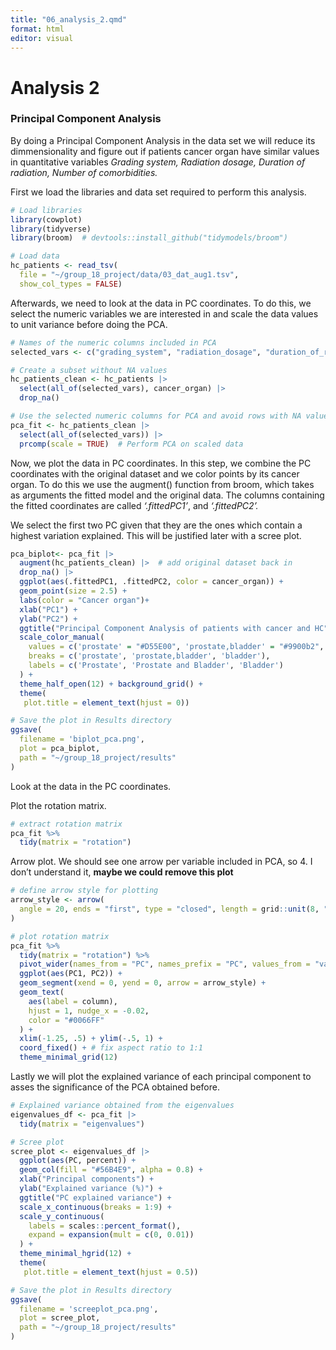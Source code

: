 ```yaml
---
title: "06_analysis_2.qmd"
format: html
editor: visual
---
```


# Analysis 2

### Principal Component Analysis

By doing a Principal Component Analysis in the data set we will reduce its dimmensionality and figure out if patients cancer organ have similar values in quantitative variables *Grading system, Radiation dosage, Duration of radiation, Number of comorbidities.*

First we load the libraries and data set required to perform this analysis.

```r
# Load libraries
library(cowplot)
library(tidyverse)
library(broom)  # devtools::install_github("tidymodels/broom")

# Load data
hc_patients <- read_tsv(
  file = "~/group_18_project/data/03_dat_aug1.tsv",
  show_col_types = FALSE)
```

Afterwards, we need to look at the data in PC coordinates. To do this, we select the numeric variables we are interested in and scale the data values to unit variance before doing the PCA.

```r
# Names of the numeric columns included in PCA
selected_vars <- c("grading_system", "radiation_dosage", "duration_of_radiation_days", "num_comorbidities")

# Create a subset without NA values
hc_patients_clean <- hc_patients |> 
  select(all_of(selected_vars), cancer_organ) |> 
  drop_na() 

# Use the selected numeric columns for PCA and avoid rows with NA values
pca_fit <- hc_patients_clean |> 
  select(all_of(selected_vars)) |> 
  prcomp(scale = TRUE)  # Perform PCA on scaled data
```

Now, we plot the data in PC coordinates. In this step, we combine the PC coordinates with the original dataset and we color points by its cancer organ. To do this we use the augment() function from broom, which takes as arguments the fitted model and the original data. The columns containing the fitted coordinates are called *'.fittedPC1'*, and *'.fittedPC2'.*

We select the first two PC given that they are the ones which contain a highest variation explained. This will be justified later with a scree plot.

```r
pca_biplot<- pca_fit |> 
  augment(hc_patients_clean) |>  # add original dataset back in
  drop_na() |>  
  ggplot(aes(.fittedPC1, .fittedPC2, color = cancer_organ)) + 
  geom_point(size = 2.5) +
  labs(color = "Cancer organ")+
  xlab("PC1") +
  ylab("PC2") +
  ggtitle("Principal Component Analysis of patients with cancer and HC") +
  scale_color_manual(
    values = c('prostate' = "#D55E00", 'prostate,bladder' = "#9900b2", 'bladder' = "#0066FF"),
    breaks = c('prostate', 'prostate,bladder', 'bladder'),  
    labels = c('Prostate', 'Prostate and Bladder', 'Bladder')
  ) +
  theme_half_open(12) + background_grid() + 
  theme(
   plot.title = element_text(hjust = 0))

# Save the plot in Results directory
ggsave(
  filename = 'biplot_pca.png',
  plot = pca_biplot,
  path = "~/group_18_project/results"
)
```

Look at the data in the PC coordinates.

Plot the rotation matrix.

```r
# extract rotation matrix
pca_fit %>%
  tidy(matrix = "rotation")
```

Arrow plot. We should see one arrow per variable included in PCA, so 4. I don't understand it, **maybe we could remove this plot**

```r
# define arrow style for plotting
arrow_style <- arrow(
  angle = 20, ends = "first", type = "closed", length = grid::unit(8, "pt")
)

# plot rotation matrix
pca_fit %>%
  tidy(matrix = "rotation") %>%
  pivot_wider(names_from = "PC", names_prefix = "PC", values_from = "value") %>%
  ggplot(aes(PC1, PC2)) +
  geom_segment(xend = 0, yend = 0, arrow = arrow_style) +
  geom_text(
    aes(label = column),
    hjust = 1, nudge_x = -0.02, 
    color = "#0066FF"
  ) +
  xlim(-1.25, .5) + ylim(-.5, 1) +
  coord_fixed() + # fix aspect ratio to 1:1
  theme_minimal_grid(12)
```

Lastly we will plot the explained variance of each principal component to asses the significance of the PCA obtained before.

```r
# Explained variance obtained from the eigenvalues
eigenvalues_df <- pca_fit |> 
  tidy(matrix = "eigenvalues")

# Scree plot
scree_plot <- eigenvalues_df |> 
  ggplot(aes(PC, percent)) +
  geom_col(fill = "#56B4E9", alpha = 0.8) +
  xlab("Principal components") +
  ylab("Explained variance (%)") +
  ggtitle("PC explained variance") +
  scale_x_continuous(breaks = 1:9) +
  scale_y_continuous(
    labels = scales::percent_format(),
    expand = expansion(mult = c(0, 0.01))
  ) +
  theme_minimal_hgrid(12) +
  theme(
   plot.title = element_text(hjust = 0.5))

# Save the plot in Results directory
ggsave(
  filename = 'screeplot_pca.png',
  plot = scree_plot,
  path = "~/group_18_project/results"
)
```
